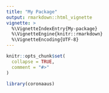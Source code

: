 ```yaml
---
title: "My Package"
output: rmarkdown::html_vignette
vignette: >
  %\VignetteIndexEntry{My-package}
  %\VignetteEngine{knitr::rmarkdown}
  %\VignetteEncoding{UTF-8}
---
```


```r
knitr::opts_chunk$set(
  collapse = TRUE,
  comment = "#>"
)
```

```r
library(coronaaus)
```
